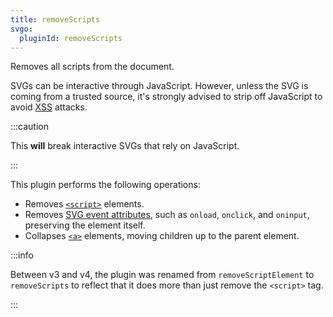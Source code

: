 ```yaml
---
title: removeScripts
svgo:
  pluginId: removeScripts
---
```


Removes all scripts from the document.

SVGs can be interactive through JavaScript. However, unless the SVG is coming from a trusted source, it's strongly advised to strip off JavaScript to avoid [XSS](https://developer.mozilla.org/en-US/docs/Glossary/Cross-site_scripting) attacks.

:::caution

This **will** break interactive SVGs that rely on JavaScript.

:::

This plugin performs the following operations:

- Removes [`<script>`](https://developer.mozilla.org/en-US/docs/Web/SVG/Element/script) elements.
- Removes [SVG event attributes](https://developer.mozilla.org/en-US/docs/Web/SVG/Attribute/Events), such as `onload`, `onclick`, and `oninput`, preserving the element itself.
- Collapses [`<a>`](https://developer.mozilla.org/en-US/docs/Web/SVG/Element/a) elements, moving children up to the parent element.

:::info

Between v3 and v4, the plugin was renamed from `removeScriptElement` to `removeScripts` to reflect that it does more than just remove the `<script>` tag.

:::
